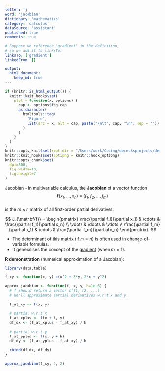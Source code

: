 ```yaml
---
letter: 'j'
word: 'jacobian'
dictionary: 'mathematics'
category: 'calculus'
dataSource: 'assistant'
published: true
comments: true

# Suppose we reference "gradient" in the definition,
# so we add it to linksTo.
linksTo: ['gradient']
linkedFrom: []

output:
  html_document:
    keep_md: true
---
```


```r
if (knitr::is_html_output()) {
  knitr::knit_hooks$set(
    plot = function(x, options) {
      cap <- options$fig.cap
      as.character(
        htmltools::tag(
          "Figure",
          list(src = x, alt = cap, paste("\n\t", cap, "\n", sep = ""))
        )
      )
    }
  )
}
knitr::opts_knit$set(root.dir = "/Users/work/Coding/derecksprojects/derecksnotes.com-playground/derecksnotes.com/client/src/app/dictionaries/mathematics/definitions")
knitr::knit_hooks$set(optipng = knitr::hook_optipng)
knitr::opts_chunk$set(
  dpi=300,
  fig.width=10,
  fig.height=7
)
```

<a id="jacobian">Jacobian</a> - In multivariable calculus, the **Jacobian** of a vector function 
$$ \mathbf{f}(x_1, \dots, x_n) = (f_1, f_2, \dots, f_m) $$  
is the $m \times n$ matrix of all first-order partial derivatives:

$$
J_{\mathbf{f}} = \begin{pmatrix}
\frac{\partial f_1}{\partial x_1} & \cdots & \frac{\partial f_1}{\partial x_n} \\
\vdots & \ddots & \vdots \\
\frac{\partial f_m}{\partial x_1} & \cdots & \frac{\partial f_m}{\partial x_n}
\end{pmatrix}.
$$

- The determinant of this matrix (if $m = n$) is often used in change-of-variable formulas.
- It generalises the concept of the [gradient](#gradient) (when $m=1$).

**R demonstration** (numerical approximation of a Jacobian):

```r
library(data.table)

f_xy <- function(x, y) c(x^2 + 3*y, 2*x + y^2)

approx_jacobian <- function(f, x, y, h=1e-6) {
  # f should return a vector c(f1, f2, ...)
  # We'll approximate partial derivatives w.r.t x and y.
  
  f_at_xy <- f(x, y)
  
  # partial w.r.t x
  f_at_xplus <- f(x + h, y)
  df_dx <- (f_at_xplus - f_at_xy) / h
  
  # partial w.r.t y
  f_at_yplus <- f(x, y + h)
  df_dy <- (f_at_yplus - f_at_xy) / h
  
  rbind(df_dx, df_dy)
}

approx_jacobian(f_xy, 1, 2)
```
